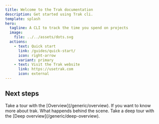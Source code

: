 ```yaml
---
title: Welcome to the Trak documentation
description: Get started using Trak cli.
template: splash
hero:
  tagline: A CLI to track the time you spend on projects
  image:
    file: ../../assets/dots.svg
  actions:
    - text: Quick start
      link: /guides/quick-start/
      icon: right-arrow
      variant: primary
    - text: Visit the Trak website
      link: https://usetrak.com
      icon: external
---
```



## Next steps

<CardGrid stagger>
  <Card title="Overview" icon="open-book">
    Take a tour with the [Overview](/generic/overview).
  </Card>
   <Card title="Deep overview" icon="open-book">
    If you want to know more about trak.
    What happends behind the scene.
    Take a deep tour with the [Deep overview](/generic/deep-overview).
  </Card>
</CardGrid>
